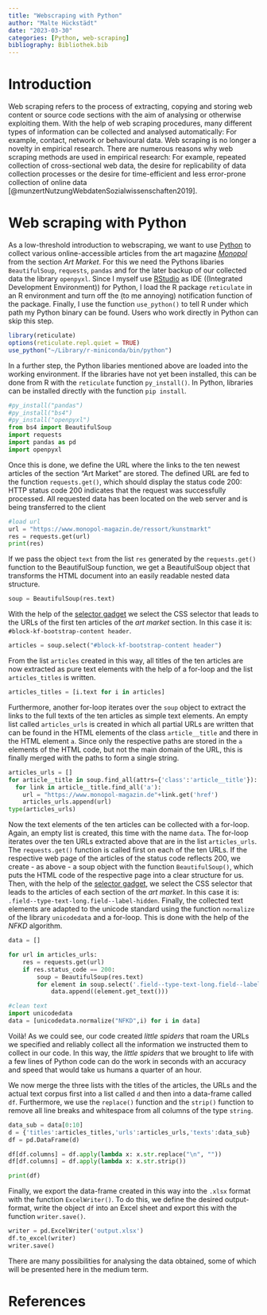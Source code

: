 ```yaml
---
title: "Webscraping with Python"
author: "Malte Hückstädt"
date: "2023-03-30"
categories: [Python, web-scraping]
bibliography: Bibliothek.bib
---
```


# Introduction

Web scraping refers to the process of extracting, copying and storing web content or source code sections with the aim of analysing or otherwise exploiting them. With the help of web scraping procedures, many different types of information can be collected and analysed automatically: For example, contact, network or behavioural data. Web scraping is no longer a novelty in empirical research. There are numerous reasons why web scraping methods are used in empirical research: For example, repeated collection of cross-sectional web data, the desire for replicability of data collection processes or the desire for time-efficient and less error-prone collection of online data [@munzertNutzungWebdatenSozialwissenschaften2019].

# Web scraping with Python

As a low-threshold introduction to webscraping, we want to use [Python](https://www.python.org/) to collect various online-accessible articles from the art magazine [*Monopol*](https://www.monopol-magazin.de/) from the section *Art Market*. For this we need the Pythons libaries `BeautifulSoup`, `requests`, `pandas` and for the later backup of our collected data the library `openpyxl`. Since I myself use [RStudio](https://www.rstudio.com/) as IDE ((Integrated Development Environment)) for Python, I load the R package `reticulate` in an R environment and turn off the (to me annoying) notification function of the package. Finally, I use the function `use_python()` to tell R under which path my Python binary can be found. Users who work directly in Python can skip this step.

```r
library(reticulate)
options(reticulate.repl.quiet = TRUE)
use_python("~/Library/r-miniconda/bin/python")
```

In a further step, the Python libaries mentioned above are loaded into the working environment. If the libraries have not yet been installed, this can be done from R with the `reticulate` function `py_install()`. In Python, libraries can be installed directly with the function `pip install`.

```python
#py_install("pandas")
#py_install("bs4")
#py_install("openpyxl")
from bs4 import BeautifulSoup
import requests
import pandas as pd
import openpyxl
```

Once this is done, we define the URL where the links to the ten newest articles of the section "Art Market" are stored. The defined URL are fed to the function `requests.get()`, which should display the status code 200: HTTP status code 200 indicates that the request was successfully processed. All requested data has been located on the web server and is being transferred to the client

```python
#load url
url = "https://www.monopol-magazin.de/ressort/kunstmarkt"
res = requests.get(url)
print(res)
```

If we pass the object `text` from the list `res` generated by the `requests.get()` function to the BeautifulSoup function, we get a BeautifulSoup object that transforms the HTML document into an easily readable nested data structure.

```python
soup = BeautifulSoup(res.text)
```

With the help of the [selector gadget](https://chrome.google.com/webstore/detail/selectorgadget/mhjhnkcfbdhnjickkkdbjoemdmbfginb?hl=de) we select the CSS selector that leads to the URLs of the first ten articles of the *art market* section. In this case it is: `#block-kf-bootstrap-content header`.

```python
articles = soup.select("#block-kf-bootstrap-content header")
```

From the list `articles` created in this way, all titles of the ten articles are now extracted as pure text elements with the help of a for-loop and the list `articles_titles` is written.

```python
articles_titles = [i.text for i in articles]
```

Furthermore, another for-loop iterates over the `soup` object to extract the links to the full texts of the ten articles as simple text elements. An empty list called `articles_urls` is created in which all partial URLs are written that can be found in the HTML elements of the class `article__title` and there in the HTML element `a`. Since only the respective paths are stored in the `a` elements of the HTML code, but not the main domain of the URL, this is finally merged with the paths to form a single string.

```python
articles_urls = []
for article__title in soup.find_all(attrs={'class':'article__title'}):
  for link in article__title.find_all('a'):
    url = "https://www.monopol-magazin.de"+link.get('href')
    articles_urls.append(url)
type(articles_urls)
```

Now the text elements of the ten articles can be collected with a for-loop. Again, an empty list is created, this time with the name `data`. The for-loop iterates over the ten URLs extracted above that are in the list `articles_urls`. The `requests.get()` function is called first on each of the ten URLs. If the respective web page of the articles of the status code reflects 200, we create - as above - a soup object with the function `BeautifulSoup()`, which puts the HTML code of the respective page into a clear structure for us. Then, with the help of the [selector gadget](https://chrome.google.com/webstore/detail/selectorgadget/mhjhnkcfbdhnjickkkdbjoemdmbfginb?hl=de), we select the CSS selector that leads to the articles of each section of the *art market*. In this case it is: `.field--type-text-long.field--label-hidden`. Finally, the collected text elements are adapted to the unicode standard using the function `normalize` of the library `unicodedata` and a for-loop. This is done with the help of the *NFKD* algorithm.

```python
data = []

for url in articles_urls:
    res = requests.get(url)
    if res.status_code == 200:
        soup = BeautifulSoup(res.text)
        for element in soup.select('.field--type-text-long.field--label-hidden'):
            data.append((element.get_text()))

#clean text
import unicodedata
data = [unicodedata.normalize("NFKD",i) for i in data]
```

Voilà! As we could see, our code created *little spiders* that roam the URLs we specified and reliably collect all the information we instructed them to collect in our code. In this way, the *little spiders* that we brought to life with a few lines of Python code can do the work in seconds with an accuracy and speed that would take us humans a quarter of an hour.

We now merge the three lists with the titles of the articles, the URLs and the actual text corpus first into a list called `d` and then into a data-frame called `df`. Furthermore, we use the `replace()` function and the `strip()` function to remove all line breaks and whitespace from all columns of the type `string`.

```python
data_sub = data[0:10]
d = {'titles':articles_titles,'urls':articles_urls,'texts':data_sub}
df = pd.DataFrame(d)

df[df.columns] = df.apply(lambda x: x.str.replace("\n", ""))
df[df.columns] = df.apply(lambda x: x.str.strip())

print(df)
```

Finally, we export the data-frame created in this way into the `.xlsx` format with the function `ExcelWriter()`. To do this, we define the desired output-format, write the object `df` into an Excel sheet and export this with the function `writer.save()`.

```python
writer = pd.ExcelWriter('output.xlsx')
df.to_excel(writer)
writer.save()
```

There are many possibilities for analysing the data obtained, some of which will be presented here in the medium term.

# References
